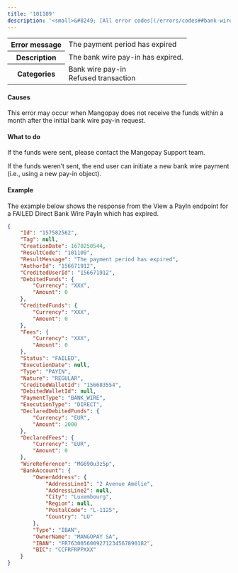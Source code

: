 ---
title: '101109'  
description: '<small>&#8249; [All error codes](/errors/codes##bank-wire)</small>'
---
  
<table>
    <tbody>
        <tr>
            <th class="header"><strong>Error message</strong></th>
            <td class="table-content">The payment period has expired</td>
        </tr>
        <tr>
            <th class="header"><strong>Description</strong></th>
            <td class="table-content">The bank wire pay-in has expired.</td>
        </tr>
        <tr>
            <th class="header"><strong>Categories</strong></th>
            <td class="table-content">  
<div class="label">Bank wire pay-in</div>  
<div class="label">Refused transaction</div>
</td>
        </tr>
    </tbody>
</table>  

#### Causes  

This error may occur when Mangopay does not receive the funds within a month after the initial bank wire pay-in request.  

#### What to do  

If the funds were sent, please contact the Mangopay Support team.  

If the funds weren’t sent, the end user can initiate a new bank wire payment (i.e., using a new pay-in object).  

#### Example  

The example below shows the response from the View a PayIn endpoint for a FAILED Direct Bank Wire PayIn which has expired.  
```json API Response
{
    "Id": "157582562",
    "Tag": null,
    "CreationDate": 1670250544,
    "ResultCode": "101109",
    "ResultMessage": "The payment period has expired",
    "AuthorId": "156671912",
    "CreditedUserId": "156671912",
    "DebitedFunds": {
        "Currency": "XXX",
        "Amount": 0
    },
    "CreditedFunds": {
        "Currency": "XXX",
        "Amount": 0
    },
    "Fees": {
        "Currency": "XXX",
        "Amount": 0
    },
    "Status": "FAILED",
    "ExecutionDate": null,
    "Type": "PAYIN",
    "Nature": "REGULAR",
    "CreditedWalletId": "156683554",
    "DebitedWalletId": null,
    "PaymentType": "BANK_WIRE",
    "ExecutionType": "DIRECT",
    "DeclaredDebitedFunds": {
        "Currency": "EUR",
        "Amount": 2000
    },
    "DeclaredFees": {
        "Currency": "EUR",
        "Amount": 0
    },
    "WireReference": "MG690u3z5p",
    "BankAccount": {
        "OwnerAddress": {
            "AddressLine1": "2 Avenue Amélie",
            "AddressLine2": null,
            "City": "Luxembourg",
            "Region": null,
            "PostalCode": "L-1125",
            "Country": "LU"
        },
        "Type": "IBAN",
        "OwnerName": "MANGOPAY SA",
        "IBAN": "FR7630056009271234567890182",
        "BIC": "CCFRFRPPXXX"
    }
}
```